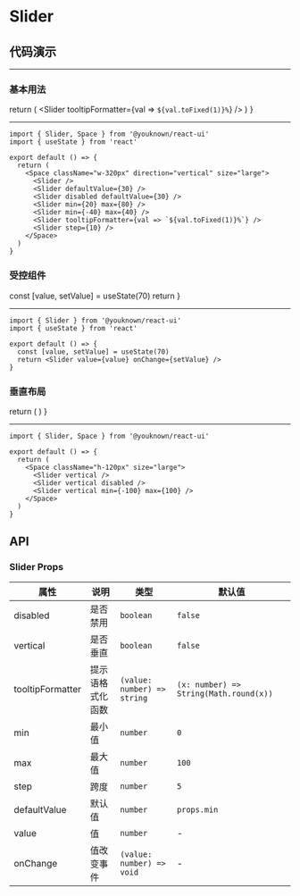 # Slider

## 代码演示


---

### 基本用法

  return (
    <Space className="w-320px" direction="vertical" size="large">
      <Slider />
      <Slider defaultValue={30} />
      <Slider disabled defaultValue={30} />
      <Slider min={20} max={80} />
      <Slider min={-40} max={40} />
      <Slider tooltipFormatter={val => `${val.toFixed(1)}%`} />
      <Slider step={10} />
    </Space>
  )
}

<BasicUsage />

---

```tsx
import { Slider, Space } from '@youknown/react-ui'
import { useState } from 'react'

export default () => {
  return (
    <Space className="w-320px" direction="vertical" size="large">
      <Slider />
      <Slider defaultValue={30} />
      <Slider disabled defaultValue={30} />
      <Slider min={20} max={80} />
      <Slider min={-40} max={40} />
      <Slider tooltipFormatter={val => `${val.toFixed(1)}%`} />
      <Slider step={10} />
    </Space>
  )
}
```

### 受控组件

  const [value, setValue] = useState(70)
  return <Slider value={value} onChange={setValue} />
}

<Controllable />

---

```tsx
import { Slider } from '@youknown/react-ui'
import { useState } from 'react'

export default () => {
  const [value, setValue] = useState(70)
  return <Slider value={value} onChange={setValue} />
}
```

### 垂直布局

  return (
    <Space className="h-120px" size="large">
      <Slider vertical />
      <Slider vertical disabled />
      <Slider vertical min={-100} max={100} />
    </Space>
  )
}

<Vertical />

---

```tsx
import { Slider, Space } from '@youknown/react-ui'

export default () => {
  return (
    <Space className="h-120px" size="large">
      <Slider vertical />
      <Slider vertical disabled />
      <Slider vertical min={-100} max={100} />
    </Space>
  )
}
```

## API

### Slider Props

| 属性             | 说明             | 类型                        | 默认值                                 |
| ---------------- | ---------------- | --------------------------- | -------------------------------------- |
| disabled         | 是否禁用         | `boolean`                   | `false`                                |
| vertical         | 是否垂直         | `boolean`                   | `false`                                |
| tooltipFormatter | 提示语格式化函数 | `(value: number) => string` | `(x: number) => String(Math.round(x))` |
| min              | 最小值           | `number`                    | `0`                                    |
| max              | 最大值           | `number`                    | `100`                                  |
| step             | 跨度             | `number`                    | `5`                                    |
| defaultValue     | 默认值           | `number`                    | `props.min`                            |
| value            | 值               | `number`                    | -                                      |
| onChange         | 值改变事件       | `(value: number) => void`   | -                                      |

